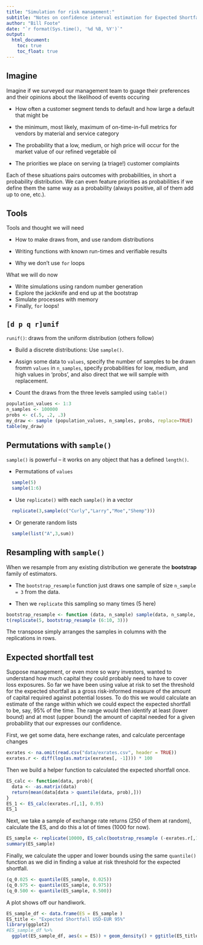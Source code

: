 ---
title: "Simulation for risk management:"
subtitle: "Notes on confidence interval estimation for Expected Shortfall"
author: "Bill Foote"
date: "`r format(Sys.time(), '%d %B, %Y')`"
output:
  html_document:
    toc: true
    toc_float: true
---

## Imagine

Imagine if we surveyed our management team to guage their preferences and their opinions about the likelihood of events occuring

- How often a customer segment tends to default and how large a default that might be

- the minimum, most likely, maximum of on-time-in-full metrics for vendors by material and service category

- The probability that a low, medium, or high price will occur for the market value of our refined vegetable oil

- The priorities we place on serving (a triage!) customer complaints

Each of these situations pairs outcomes with probabilities, in short a probability distribution. We can even feature priorities as probabilities if we define them the same way as a probability (always positive, all of them add up to one, etc.).

## Tools
  
Tools and thought we will need

- How to make draws from, and use random distributions

- Writing functions with known run-times and verifiable results

- Why we don't use `for` loops

What we will do now

- Write simulations using random number generation
- Explore the jackknife and end up at the bootstrap
- Simulate processes with memory
- Finally, `for` loops!
  
  
## `[d p q r]unif`
  
`runif()`: draws from the uniform distribution (others follow)

  - Build a discrete distributions: Use `sample()`.
  
  - Assign some data to `values`, specify the number of samples to be drawn fromm `values` in `n_samples`, specify probabilities for low, medium, and high values in 'probs', and also direct that we will sample with replacement.
  
  - Count the draws from the three levels sampled using `table()`


```{r}
population_values <- 1:3
n_samples <- 100000
probs <- c(.5, .2, .3)
my_draw <- sample (population_values, n_samples, probs, replace=TRUE)
table(my_draw)
```


## Permutations with `sample()`

`sample()` is powerful -- it works on any object that has a defined `length()`. 

  - Permutations of `values`
  
```{r}
  sample(5)
  sample(1:6)
```
   - Use `replicate()` with each `sample()` in a vector
   
```{r }
  replicate(3,sample(c("Curly","Larry","Moe","Shemp")))
```
  
   - Or generate random lists
  
```{r }
  sample(list("A",3,sum))
```

## Resampling with `sample()`

When we resample from any existing distribution we generate the **bootstrap** family of estimators. 

- The `bootstrap_resample` function just draws one sample of size `n_sample = 3` from the data.
  
- Then we `replicate` this sampling so many times (5 here)

```{r }
bootstrap_resample <- function (data, n_sample) sample(data, n_sample, replace=TRUE) 
t(replicate(5, bootstrap_resample (6:10, 3)))
```

The `t`ranspose simply arranges the samples in columns with the replications in rows.


## Expected shortfall test

Suppose management, or even more so wary investors, wanted to understand how much capital they could probably need to have to cover loss exposures. So far we have been using value at risk to set the threshold for the expected shortfall as a gross risk-informed measure of the amount of capital required against potential losses. To do this we would calculate an estimate of the range within which we could expect the expected shortfall to be, say, 95\% of the time. The range would then identify at least (lower bound) and at most (upper bound) the amount of capital needed for a given probability that our expresses our confidence.

First, we get some data, here exchange rates, and calculate percentage changes

```{r}
exrates <- na.omit(read.csv("data/exrates.csv", header = TRUE))
exrates.r <- diff(log(as.matrix(exrates[, -1]))) * 100
```

Then we build a helper function to calculated the expected shortfall once.

```{r}
ES_calc <- function(data, prob){
  data <- -as.matrix(data)
  return(mean(data[data > quantile(data, prob),]))
}
ES_1 <- ES_calc(exrates.r[,1], 0.95)
ES_1
```

Next, we take a sample of exchange rate returns (250 of them at random), calculate the ES, and do this a lot of times (1000 for now).

```{r}
ES_sample <- replicate(10000, ES_calc(bootstrap_resample (-exrates.r[,1], 250), 0.95))
summary(ES_sample)
```

Finally, we calculate the upper and lower bounds using the same `quantile()` function as we did in finding a value at risk threshold for the expected shortfall.

```{r}
(q_0.025 <- quantile(ES_sample, 0.025))
(q_0.975 <- quantile(ES_sample, 0.975))
(q_0.500 <- quantile(ES_sample, 0.500))
```
 
 A plot shows off our handiwork.
 
```{r}
ES_sample_df <- data.frame(ES = ES_sample )
ES_title <- "Expected Shortfall USD-EUR 95%"
library(ggplot2)
#ES_sample_df %>%
  ggplot(ES_sample_df, aes(x = ES)) + geom_density() + ggtitle(ES_title) + geom_vline(xintercept = q_0.025, colour="red") + geom_vline(xintercept = q_0.975, colour="red") + geom_vline(xintercept = q_0.500, color = "blue")
```

